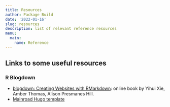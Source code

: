 ```yaml
---
title: Resources
author: Package Build
date: '2022-01-16'
slug: resources
description: list of relevant reference resources
menu: 
  main:
    name: Reference
---
```


## Links to some useful resources

### R Blogdown

* [blogdown: Creating Websites with RMarkdown](https://bookdown.org/yihui/blogdown/): online book by Yihui Xie, Amber Thomas, Alison Presmanes Hill.
* [Mainroad Hugo template](https://themes.gohugo.io/themes/mainroad/)